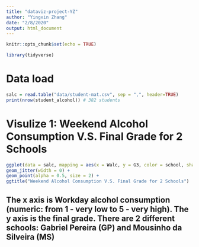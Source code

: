 ```yaml
---
title: "dataviz-project-YZ"
author: "Yingxin Zhang"
date: "2/8/2020"
output: html_document
---
```


```r
knitr::opts_chunk$set(echo = TRUE)
```

```r
library(tidyverse)
```

# Data load
```r
salc = read.table("data/student-mat.csv", sep = ",", header=TRUE)
print(nrow(student_alcohol)) # 382 students
```
# Visulize 1: Weekend Alcohol Consumption V.S. Final Grade for 2 Schools
```r
ggplot(data = salc, mapping = aes(x = Walc, y = G3, color = school, shape = school)) +
geom_jitter(width = 0) +
geom_point(alpha = 0.5, size = 2) +
ggtitle("Weekend Alcohol Consumption V.S. Final Grade for 2 Schools")
```
## The x axis is Workday alcohol consumption (numeric: from 1 - very low to 5 - very high). The y axis is the final grade. There are 2 different schools: Gabriel Pereira (GP) and Mousinho da Silveira (MS)



